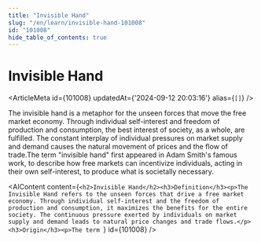 ```yaml
---
title: "Invisible Hand"
slug: "/en/learn/invisible-hand-101008"
id: "101008"
hide_table_of_contents: true
---
```



# Invisible Hand

<ArticleMeta id={101008} updatedAt={'2024-09-12 20:03:16'} alias={`[]`} />
<div className='border-solid border-b border-t-0 my-4 border-[var(--ifm-color-gray-300)]' />

The invisible hand is a metaphor for the unseen forces that move the free market economy. Through individual self-interest and freedom of production and consumption, the best interest of society, as a whole, are fulfilled. The constant interplay of individual pressures on market supply and demand causes the natural movement of prices and the flow of trade.The term "invisible hand" first appeared in Adam Smith's famous work, to describe how free markets can incentivize individuals, acting in their own self-interest, to produce what is societally necessary.

<AIContent content={`<h2>Invisible Hand</h2><h3>Definition</h3><p>The Invisible Hand refers to the unseen forces that drive a free market economy. Through individual self-interest and the freedom of production and consumption, it maximizes the benefits for the entire society. The continuous pressure exerted by individuals on market supply and demand leads to natural price changes and trade flows.</p><h3>Origin</h3><p>The term `} id={101008} />
